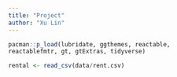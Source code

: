 ```yaml
---
title: "Project"
author: "Xu Lin"
---
```


```r
pacman::p_load(lubridate, ggthemes, reactable,
reactablefmtr, gt, gtExtras, tidyverse)
```

```r
rental <- read_csv(data/rent.csv)
```













